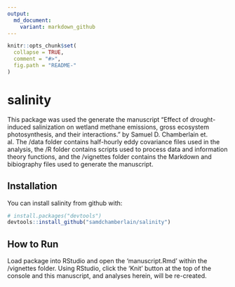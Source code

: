 ```yaml
---
output:
  md_document:
    variant: markdown_github
---
```


<!-- README.md is generated from README.Rmd. Please edit that file -->

```r
knitr::opts_chunk$set(
  collapse = TRUE,
  comment = "#>",
  fig.path = "README-"
)
```

# salinity

This package was used the generate the manuscript "Effect of drought-induced salinization on wetland methane emissions, gross
  ecosystem photosynthesis, and their interactions." by Samuel D. Chamberlain et. al. The /data folder contains half-hourly eddy covariance files used in the analysis, the /R folder contains scripts used to process data and information theory functions, and the /vignettes folder contains the Markdown and bibiography files used to generate the manuscript.

## Installation

You can install salinity from github with:

```r
# install.packages("devtools")
devtools::install_github("samdchamberlain/salinity")
```

## How to Run
Load package into RStudio and open the 'manuscript.Rmd' within the /vignettes folder. Using RStudio, click the 'Knit' button at the top of the console and this manuscript, and analyses herein, will be re-created.
